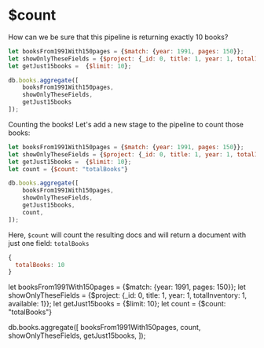 # $count

How can we be sure that this pipeline is returning exactly 10 books?

```js
let booksFrom1991With150pages = {$match: {year: 1991, pages: 150}};
let showOnlyTheseFields = {$project: {_id: 0, title: 1, year: 1, totalInventory: 1, available: 1}};
let getJust15books =  {$limit: 10};

db.books.aggregate([
    booksFrom1991With150pages,
    showOnlyTheseFields,
    getJust15books
]);
```

Counting the books! Let's add a new stage to the pipeline to count those books:

```js
let booksFrom1991With150pages = {$match: {year: 1991, pages: 150}};
let showOnlyTheseFields = {$project: {_id: 0, title: 1, year: 1, totalInventory: 1, available: 1}};
let getJust15books =  {$limit: 10};
let count = {$count: "totalBooks"}

db.books.aggregate([
    booksFrom1991With150pages,
    showOnlyTheseFields,
    getJust15books,
    count,
]);
```

Here, `$count` will count the resulting docs and will return a document with just one field: `totalBooks`

```js
{
  totalBooks: 10
}
```




let booksFrom1991With150pages = {$match: {year: 1991, pages: 150}};
let showOnlyTheseFields = {$project: {_id: 0, title: 1, year: 1, totalInventory: 1, available: 1}};
let getJust15books =  {$limit: 10};
let count = {$count: "totalBooks"}

db.books.aggregate([
    booksFrom1991With150pages,
    count,
    showOnlyTheseFields,
    getJust15books,
]);
